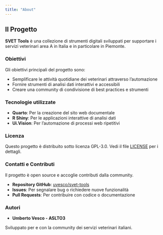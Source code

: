```yaml
---
title: "About"
---
```


## Il Progetto

**SVET Tools** è una collezione di strumenti digitali sviluppati per supportare i servizi veterinari area A in Italia e in particolare in Piemonte.

### Obiettivi

Gli obiettivi principali del progetto sono:

- Semplificare le attività quotidiane dei veterinari attraverso l'automazione
- Fornire strumenti di analisi dati interattivi e accessibili
- Creare una community di condivisione di best practices e strumenti

### Tecnologie utilizzate

- **Quarto**: Per la creazione del sito web documentale
- **R Shiny**: Per le applicazioni interattive di analisi dati
- **Ui.Vision**: Per l'automazione di processi web ripetitivi

### Licenza

Questo progetto è distribuito sotto licenza GPL-3.0. Vedi il file [LICENSE](https://github.com/uvesco/svet-tools/blob/main/LICENSE) per i dettagli.

### Contatti e Contributi

Il progetto è open source e accoglie contributi dalla community.

- **Repository GitHub**: [uvesco/svet-tools](https://github.com/uvesco/svet-tools)
- **Issues**: Per segnalare bug o richiedere nuove funzionalità
- **Pull Requests**: Per contribuire con codice o documentazione

### Autori

- **Umberto Vesco - ASLTO3**

Sviluppato per e con la community dei servizi veterinari italiani.
